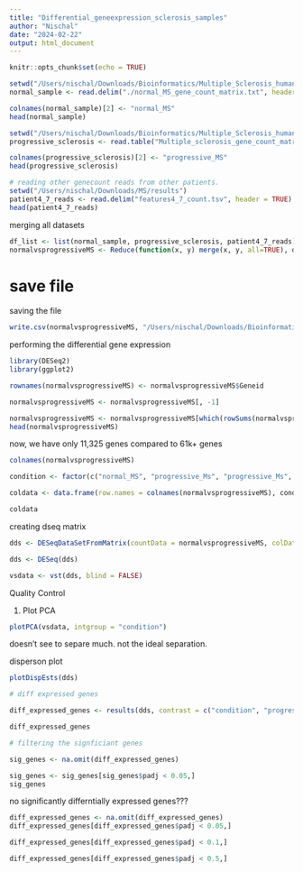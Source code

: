 ```yaml
---
title: "Differential_geneexpression_sclerosis_samples"
author: "Nischal"
date: "2024-02-22"
output: html_document
---
```


```r
knitr::opts_chunk$set(echo = TRUE)
```


```r
setwd("/Users/nischal/Downloads/Bioinformatics/Multiple_Sclerosis_human/results")
normal_sample <- read.delim("./normal_MS_gene_count_matrix.txt", header = TRUE)
```

```r
colnames(normal_sample)[2] <- "normal_MS"
head(normal_sample)

```

```r
setwd("/Users/nischal/Downloads/Bioinformatics/Multiple_Sclerosis_human/results")
progressive_sclerosis <- read.table("Multiple_sclerosis_gene_count_matrix.txt", header = TRUE, row.names = NULL, sep = "\t")
```

```r
colnames(progressive_sclerosis)[2] <- "progressive_MS"
head(progressive_sclerosis)
```
```r
# reading other genecount reads from other patients.
setwd("/Users/nischal/Downloads/MS/results")
patient4_7_reads <- read.delim("features4_7_count.tsv", header = TRUE)
head(patient4_7_reads)
```
merging all datasets

```r
df_list <- list(normal_sample, progressive_sclerosis, patient4_7_reads)
normalvsprogressiveMS <- Reduce(function(x, y) merge(x, y, all=TRUE), df_list)
```

# save file

saving the file

```r

write.csv(normalvsprogressiveMS, "/Users/nischal/Downloads/Bioinformatics/Multiple_Sclerosis_human/results/normal_progressive_MS_gene_count_5patients.tsv", row.names = FALSE)
```

performing the differential gene expression

```r
library(DESeq2)
library(ggplot2)
```

```r
rownames(normalvsprogressiveMS) <- normalvsprogressiveMS$Geneid

normalvsprogressiveMS <- normalvsprogressiveMS[, -1]
```
```r
normalvsprogressiveMS <- normalvsprogressiveMS[which(rowSums(normalvsprogressiveMS) >50), ]
head(normalvsprogressiveMS)
```

now, we have only 11,325 genes compared to 61k+ genes

```r
colnames(normalvsprogressiveMS)
```
```r
condition <- factor(c("normal_MS", "progressive_Ms", "progressive_Ms", "progressive_Ms", "normal_MS", "progressive_Ms", "normal_MS", "progressive_Ms", "normal_MS", "normal_MS"))
```

  
```r
coldata <- data.frame(row.names = colnames(normalvsprogressiveMS), condition)
```

```r
coldata
```

creating dseq matrix

```r
dds <- DESeqDataSetFromMatrix(countData = normalvsprogressiveMS, colData = coldata, design = ~condition)
```

```r
dds <- DESeq(dds)
```

```r
vsdata <- vst(dds, blind = FALSE)
```

Quality Control

1. Plot PCA

```r
plotPCA(vsdata, intgroup = "condition")
```
doesn't see to separe much. not the ideal separation.

disperson plot
```r
plotDispEsts(dds)
```


```r
# diff expressed genes

diff_expressed_genes <- results(dds, contrast = c("condition", "progressive_Ms", "normal_MS"))
```

```r
diff_expressed_genes
```

```r
# filtering the signficiant genes

sig_genes <- na.omit(diff_expressed_genes)

```

```r
sig_genes <- sig_genes[sig_genes$padj < 0.05,]
sig_genes
```

no significantly differntially expressed genes???

```r
diff_expressed_genes <- na.omit(diff_expressed_genes)
diff_expressed_genes[diff_expressed_genes$padj < 0.05,]
```

```r
diff_expressed_genes[diff_expressed_genes$padj < 0.1,]
```


```r
diff_expressed_genes[diff_expressed_genes$padj < 0.5,]
```